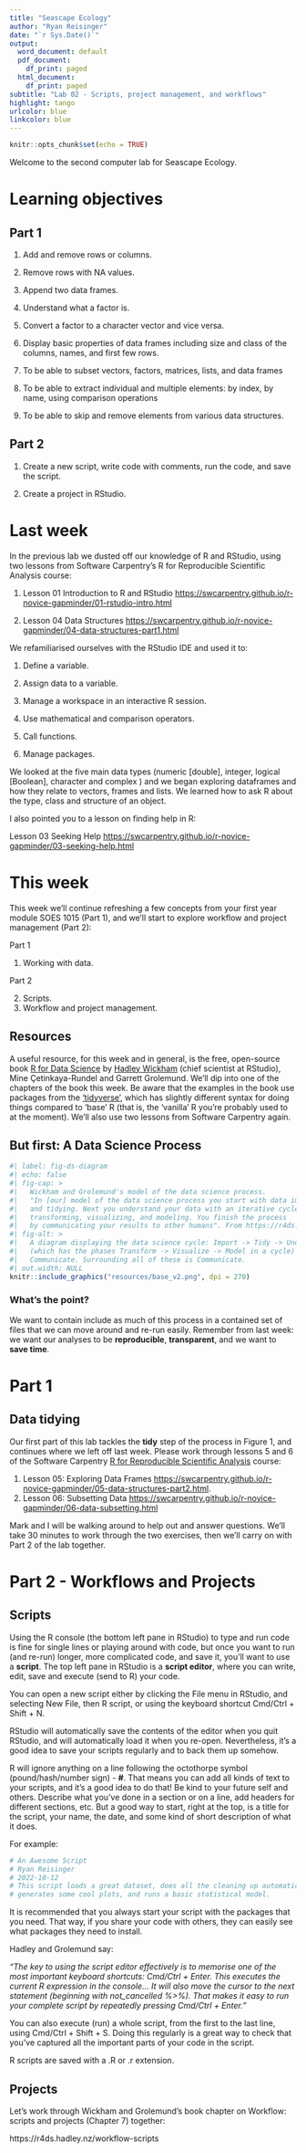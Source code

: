 ```yaml
---
title: "Seascape Ecology"
author: "Ryan Reisinger"
date: "`r Sys.Date()`"
output:
  word_document: default
  pdf_document:
    df_print: paged
  html_document:
    df_print: paged
subtitle: "Lab 02 - Scripts, project management, and workflows"
highlight: tango
urlcolor: blue
linkcolor: blue
---
```


```r
knitr::opts_chunk$set(echo = TRUE)
```

Welcome to the second computer lab for Seascape Ecology.

# Learning objectives
## Part 1
1. Add and remove rows or columns.

2. Remove rows with NA values.

3. Append two data frames.

4. Understand what a factor is.

5. Convert a factor to a character vector and vice versa.

6. Display basic properties of data frames including size and class of the columns, names, and first few rows.

7. To be able to subset vectors, factors, matrices, lists, and data frames

8. To be able to extract individual and multiple elements: by index, by name, using comparison operations

9. To be able to skip and remove elements from various data structures.

## Part 2
1. Create a new script, write code with comments, run the code, and save the script.

2. Create a project in RStudio.

# Last week

In the previous lab we dusted off our knowledge of R and RStudio, using two lessons from Software Carpentry’s R for Reproducible Scientific Analysis course:

1. Lesson 01 Introduction to R and RStudio <https://swcarpentry.github.io/r-novice-gapminder/01-rstudio-intro.html>

2. Lesson 04 Data Structures <https://swcarpentry.github.io/r-novice-gapminder/04-data-structures-part1.html>



We refamiliarised ourselves with the RStudio IDE and used it to:

1. Define a variable.

2. Assign data to a variable.

3. Manage a workspace in an interactive R session.

4. Use mathematical and comparison operators.

5. Call functions.

6. Manage packages.


We looked at the five main data types (numeric [double], integer, logical [Boolean], character and complex ) and we began exploring dataframes and how they relate to vectors, frames and lists. We learned how to ask R about the type, class and structure of an object.

I also pointed you to a lesson on finding help in R:

Lesson 03 Seeking Help <https://swcarpentry.github.io/r-novice-gapminder/03-seeking-help.html>


# This week

This week we’ll continue refreshing a few concepts from your first year module SOES 1015 (Part 1), and we'll start to explore workflow and project management (Part 2):

Part 1

1. Working with data.

Part 2

2. Scripts.
3. Workflow and project management.


## Resources
A useful resource, for this week and in general, is the free, open-source book [R for Data Science](https://r4ds.hadley.nz/) by [Hadley Wickham](https://hadley.nz/) (chief scientist at RStudio), Mine Çetinkaya-Rundel and Garrett Grolemund. We'll dip into one of the chapters of the book this week. Be aware that the examples in the book use packages from the ['tidyverse'](https://www.tidyverse.org/), which has slightly different syntax for doing things compared to 'base' R (that is, the 'vanilla' R you're probably used to at the moment). We'll also use two lessons from Software Carpentry again.



## But first: A Data Science Process

```r
#| label: fig-ds-diagram
#| echo: false
#| fig-cap: >
#|   Wickham and Grolemund's model of the data science process.
#|   "In [our] model of the data science process you start with data import
#|   and tidying. Next you understand your data with an iterative cycle of
#|   transforming, visualizing, and modeling. You finish the process 
#|   by communicating your results to other humans". From https://r4ds.hadley.nz/intro.
#| fig-alt: >
#|   A diagram displaying the data science cycle: Import -> Tidy -> Understand 
#|   (which has the phases Transform -> Visualize -> Model in a cycle) -> 
#|   Communicate. Surrounding all of these is Communicate.
#| out.width: NULL
knitr::include_graphics("resources/base_v2.png", dpi = 270)
```

### What's the point?

We want to contain include as much of this process in a contained set of files that we can move around and re-run easily. Remember from last week: we want our analyses to be **reproducible**, **transparent**, and we want to **save time**.

# Part 1
## Data tidying
Our first part of this lab tackles the **tidy** step of the process in Figure 1, and continues where we left off last week. Please work through lessons 5 and 6 of the Software Carpentry [R for Reproducible Scientific Analysis](https://swcarpentry.github.io/r-novice-gapminder/) course:

1. Lesson 05: Exploring Data Frames <https://swcarpentry.github.io/r-novice-gapminder/05-data-structures-part2.html>.
2. Lesson 06: Subsetting Data <https://swcarpentry.github.io/r-novice-gapminder/06-data-subsetting.html>

Mark and I will be walking around to help out and answer questions. We'll take 30 minutes to work through the two exercises, then we'll carry on with Part 2 of the lab together.

# Part 2 - Workflows and Projects
## Scripts

Using the R console (the bottom left pane in RStudio) to type and run code is fine for single lines or playing around with code, but once you want to run (and re-run) longer, more complicated code, and save it, you'll want to use a **script**. The top left pane in RStudio is a **script editor**, where you can write, edit, save and execute (send to R) your code.

You can open a new script either by clicking the File menu in RStudio, and selecting New File, then R script, or using the keyboard shortcut Cmd/Ctrl + Shift + N.

RStudio will automatically save the contents of the editor when you quit RStudio, and will automatically load it when you re-open. Nevertheless, it’s a good idea to save your scripts regularly and to back them up somehow.

R will ignore anything on a line following the octothorpe symbol (pound/hash/number sign) - **#**. That means you can add all kinds of text to your scripts, and it's a good idea to do that! Be kind to your future self and others. Describe what you've done in a section or on a line, add headers for different sections, etc. But a good way to start, right at the top, is a title for the script, your name, the date, and some kind of short description of what it does.

For example:
```r
# An Awesome Script
# Ryan Reisinger
# 2022-10-12
# This script loads a great dataset, does all the cleaning up automatically,
# generates some cool plots, and runs a basic statistical model.
```

It is recommended that you always start your script with the packages that you need. That way, if you share your code with others, they can easily see what packages they need to install.

Hadley and Grolemund say:

*"The key to using the script editor effectively is to memorise one of the most important keyboard shortcuts: Cmd/Ctrl + Enter. This executes the current R expression in the console... It will also move the cursor to the next statement (beginning with not_cancelled %>%). That makes it easy to run your complete script by repeatedly pressing Cmd/Ctrl + Enter."*

You can also execute (run) a whole script, from the first to the last line, using Cmd/Ctrl + Shift + S. Doing this regularly is a great way to check that you’ve captured all the important parts of your code in the script.

R scripts are saved with a .R or .r extension.

## Projects

Let's work through Wickham and Grolemund's book chapter on Workflow: scripts and projects (Chapter 7) together:

https://r4ds.hadley.nz/workflow-scripts


